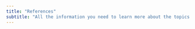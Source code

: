 ```yaml
---
title: "References"
subtitle: "All the information you need to learn more about the topics covered on this page."
---
```


